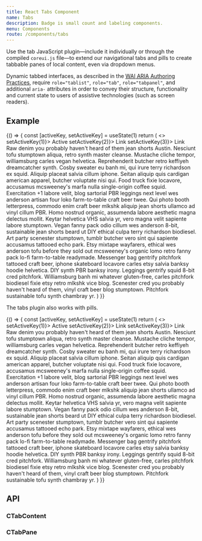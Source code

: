 ```yaml
---
title: React Tabs Component
name: Tabs
description: Badge is small count and labeling components.
menu: Components
route: /components/tabs
---
```



Use the tab JavaScript plugin—include it individually or through the compiled `coreui.js` file—to extend our navigational tabs and pills to create tabbable panes of local content, even via dropdown menus.

Dynamic tabbed interfaces, as described in the [<abbr title="Web Accessibility Initiative">WAI</abbr> <abbr title="Accessible Rich Internet Applications">ARIA</abbr> Authoring Practices](https://www.w3.org/TR/wai-aria-practices/#tabpanel), require `role="tablist"`, `role="tab"`, `role="tabpanel"`, and additional `aria-` attributes in order to convey their structure, functionality and current state to users of assistive technologies (such as screen readers).

<!-- Note that dynamic tabbed interfaces should <em>not</em> contain dropdown menus, as this causes both usability and accessibility issues. From a usability perspective, the fact that the currently displayed tab's trigger element is not immediately visible (as it's inside the closed dropdown menu) can cause confusion. From an accessibility point of view, there is currently no sensible way to map this sort of construct to a standard WAI ARIA pattern, meaning that it cannot be easily made understandable to users of assistive technologies. -->

## Example

<Playground>
  {() => {
    const [activeKey, setActiveKey] = useState(1)
    return (
      <>
        <CNav variant="tabs">
          <CNavItem>
            <CNavLink href="#" active={activeKey === 1} onClick={() => setActiveKey(1)}>
              Active
            </CNavLink>
          </CNavItem>
          <CNavItem>
            <CNavLink href="#" active={activeKey === 2} onClick={() => setActiveKey(2)}>
              Link
            </CNavLink>
          </CNavItem>
          <CNavItem>
            <CNavLink href="#" active={activeKey === 3} onClick={() => setActiveKey(3)}>
              Link
            </CNavLink>
          </CNavItem>
        </CNav>
        <CTabContent>
          <CTabPane visible={activeKey === 1}>
            Raw denim you probably haven't heard of them jean shorts Austin. Nesciunt tofu stumptown
            aliqua, retro synth master cleanse. Mustache cliche tempor, williamsburg carles vegan
            helvetica. Reprehenderit butcher retro keffiyeh dreamcatcher synth. Cosby sweater eu
            banh mi, qui irure terry richardson ex squid. Aliquip placeat salvia cillum iphone.
            Seitan aliquip quis cardigan american apparel, butcher voluptate nisi qui.
          </CTabPane>
          <CTabPane visible={activeKey === 2}>
            Food truck fixie locavore, accusamus mcsweeney's marfa nulla single-origin coffee squid.
            Exercitation +1 labore velit, blog sartorial PBR leggings next level wes anderson
            artisan four loko farm-to-table craft beer twee. Qui photo booth letterpress, commodo
            enim craft beer mlkshk aliquip jean shorts ullamco ad vinyl cillum PBR. Homo nostrud
            organic, assumenda labore aesthetic magna delectus mollit. Keytar helvetica VHS salvia
            yr, vero magna velit sapiente labore stumptown. Vegan fanny pack odio cillum wes
            anderson 8-bit, sustainable jean shorts beard ut DIY ethical culpa terry richardson
            biodiesel. Art party scenester stumptown, tumblr butcher vero sint qui sapiente
            accusamus tattooed echo park.
          </CTabPane>
          <CTabPane visible={activeKey === 3}>
            Etsy mixtape wayfarers, ethical wes anderson tofu before they sold out mcsweeney's
            organic lomo retro fanny pack lo-fi farm-to-table readymade. Messenger bag gentrify
            pitchfork tattooed craft beer, iphone skateboard locavore carles etsy salvia banksy
            hoodie helvetica. DIY synth PBR banksy irony. Leggings gentrify squid 8-bit cred
            pitchfork. Williamsburg banh mi whatever gluten-free, carles pitchfork biodiesel fixie
            etsy retro mlkshk vice blog. Scenester cred you probably haven't heard of them, vinyl
            craft beer blog stumptown. Pitchfork sustainable tofu synth chambray yr.
          </CTabPane>
        </CTabContent>
      </>
    )
  }}
</Playground>

The tabs plugin also works with pills.

<Playground>
  {() => {
    const [activeKey, setActiveKey] = useState(1)
    return (
      <>
        <CNav variant="pills">
          <CNavItem>
            <CNavLink href="#" active={activeKey === 1} onClick={() => setActiveKey(1)}>
              Active
            </CNavLink>
          </CNavItem>
          <CNavItem>
            <CNavLink href="#" active={activeKey === 2} onClick={() => setActiveKey(2)}>
              Link
            </CNavLink>
          </CNavItem>
          <CNavItem>
            <CNavLink href="#" active={activeKey === 3} onClick={() => setActiveKey(3)}>
              Link
            </CNavLink>
          </CNavItem>
        </CNav>
        <CTabContent>
          <CTabPane visible={activeKey === 1}>
            Raw denim you probably haven't heard of them jean shorts Austin. Nesciunt tofu stumptown
            aliqua, retro synth master cleanse. Mustache cliche tempor, williamsburg carles vegan
            helvetica. Reprehenderit butcher retro keffiyeh dreamcatcher synth. Cosby sweater eu
            banh mi, qui irure terry richardson ex squid. Aliquip placeat salvia cillum iphone.
            Seitan aliquip quis cardigan american apparel, butcher voluptate nisi qui.
          </CTabPane>
          <CTabPane visible={activeKey === 2}>
            Food truck fixie locavore, accusamus mcsweeney's marfa nulla single-origin coffee squid.
            Exercitation +1 labore velit, blog sartorial PBR leggings next level wes anderson
            artisan four loko farm-to-table craft beer twee. Qui photo booth letterpress, commodo
            enim craft beer mlkshk aliquip jean shorts ullamco ad vinyl cillum PBR. Homo nostrud
            organic, assumenda labore aesthetic magna delectus mollit. Keytar helvetica VHS salvia
            yr, vero magna velit sapiente labore stumptown. Vegan fanny pack odio cillum wes
            anderson 8-bit, sustainable jean shorts beard ut DIY ethical culpa terry richardson
            biodiesel. Art party scenester stumptown, tumblr butcher vero sint qui sapiente
            accusamus tattooed echo park.
          </CTabPane>
          <CTabPane visible={activeKey === 3}>
            Etsy mixtape wayfarers, ethical wes anderson tofu before they sold out mcsweeney's
            organic lomo retro fanny pack lo-fi farm-to-table readymade. Messenger bag gentrify
            pitchfork tattooed craft beer, iphone skateboard locavore carles etsy salvia banksy
            hoodie helvetica. DIY synth PBR banksy irony. Leggings gentrify squid 8-bit cred
            pitchfork. Williamsburg banh mi whatever gluten-free, carles pitchfork biodiesel fixie
            etsy retro mlkshk vice blog. Scenester cred you probably haven't heard of them, vinyl
            craft beer blog stumptown. Pitchfork sustainable tofu synth chambray yr.
          </CTabPane>
        </CTabContent>
      </>
    )
  }}
</Playground>

## API

### CTabContent

<Props of={CTabContent} />

### CTabPane

<Props of={CTabPane} />

